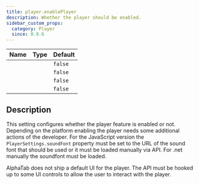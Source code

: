 ```yaml
---
title: player.enablePlayer
description: Whether the player should be enabled.
sidebar_custom_props:
  category: Player
  since: 0.9.6
---
```


<SinceBadge since="0.9.6" />

<table className="table table-striped table-condensed type-table">
    <thead>
        <tr>
          <th>Name</th>
          <th>Type</th>
          <th>Default</th>
        </tr>
    </thead>
    <tbody>
        <tr>
          <td><CodeBadge type="js" name="player.enablePlayer" /></td>
          <td><CodeBadge type="js" name="boolean" /></td>
          <td><code>false</code></td>
        </tr>
        <tr>
          <td><CodeBadge type="json" name="player.enablePlayer" /></td>
          <td><CodeBadge type="json" name="boolean" /></td>
          <td><code>false</code></td>
        </tr>
        <tr>
          <td><CodeBadge type="net" name="Player.EnablePlayer" /></td>
          <td><CodeBadge type="net" name="bool" /></td>
          <td><code>false</code></td>
        </tr>
        <tr>
          <td><CodeBadge type="android" name="player.enablePlayer" /></td>
          <td><CodeBadge type="android" name="Boolean" /></td>
          <td><code>false</code></td>
        </tr>
    </tbody>
</table>

## Description
This setting configures whether the player feature is enabled or not. Depending on the platform enabling the player needs some additional actions of the developer.
For the JavaScript version the `PlayerSettings.soundFont` property must be set to the URL of the sound font that should be used or it must be loaded manually via API.
For .net manually the soundfont must be loaded.

AlphaTab does not ship a default UI for the player. The API must be hooked up to some UI controls to allow the user to interact with the player.
